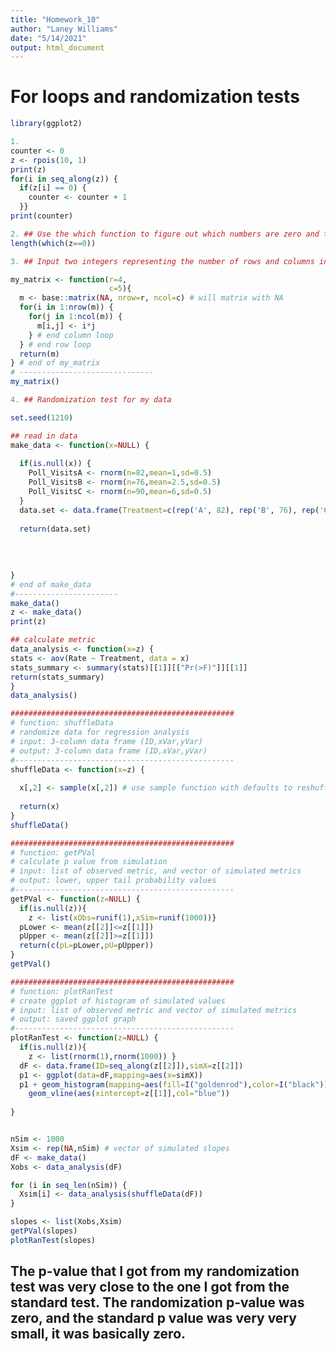 ```yaml
---
title: "Homework_10"
author: "Laney Williams"
date: "5/14/2021"
output: html_document
---
```

# For loops and randomization tests
```r
library(ggplot2)
```

```r
1.
counter <- 0
z <- rpois(10, 1)
print(z)
for(i in seq_along(z)) {
  if(z[i] == 0) {
    counter <- counter + 1
  }}
print(counter)
```
```r
2. ## Use the which function to figure out which numbers are zero and then how many.
length(which(z==0))
```
```r
3. ## Input two integers representing the number of rows and columns in a matrix. Output a matrix where each element is a product of the row and column number.

my_matrix <- function(r=4,
                      c=5){
  m <- base::matrix(NA, nrow=r, ncol=c) # will matrix with NA
  for(i in 1:nrow(m)) {
    for(j in 1:ncol(m)) {
      m[i,j] <- i*j
    } # end column loop
  } # end row loop 
  return(m)
} # end of my_matrix
# ------------------------------
my_matrix()


```
```r
4. ## Randomization test for my data

set.seed(1210)

## read in data
make_data <- function(x=NULL) {
  
  if(is.null(x)) {
    Poll_VisitsA <- rnorm(n=82,mean=1,sd=0.5)
    Poll_VisitsB <- rnorm(n=76,mean=2.5,sd=0.5)
    Poll_VisitsC <- rnorm(n=90,mean=6,sd=0.5)
  }
  data.set <- data.frame(Treatment=c(rep('A', 82), rep('B', 76), rep('C', 90)), Rate=c(Poll_VisitsA, Poll_VisitsB, Poll_VisitsC)) # set up data frame
  
  return(data.set) 
  
  
  
  
}
# end of make_data
#-----------------------
make_data()
z <- make_data()
print(z)
```
```r
## calculate metric
data_analysis <- function(x=z) {
stats <- aov(Rate ~ Treatment, data = x)
stats_summary <- summary(stats)[[1]][["Pr(>F)"]][[1]]
return(stats_summary)
} 
data_analysis()
```
```r
##################################################
# function: shuffleData
# randomize data for regression analysis
# input: 3-column data frame (ID,xVar,yVar)
# output: 3-column data frame (ID,xVar,yVar)
#------------------------------------------------- 
shuffleData <- function(x=z) {
       
  x[,2] <- sample(x[,2]) # use sample function with defaults to reshuffle column
  
  return(x)
}
shuffleData()
```
```r
##################################################
# function: getPVal
# calculate p value from simulation
# input: list of observed metric, and vector of simulated metrics
# output: lower, upper tail probability values
#------------------------------------------------- 
getPVal <- function(z=NULL) {
  if(is.null(z)){
    z <- list(xObs=runif(1),xSim=runif(1000))}
  pLower <- mean(z[[2]]<=z[[1]])
  pUpper <- mean(z[[2]]>=z[[1]])
  return(c(pL=pLower,pU=pUpper))
}
getPVal()
```
```r
##################################################
# function: plotRanTest
# create ggplot of histogram of simulated values
# input: list of observed metric and vector of simulated metrics
# output: saved ggplot graph
#------------------------------------------------- 
plotRanTest <- function(z=NULL) {
  if(is.null(z)){
    z <- list(rnorm(1),rnorm(1000)) }
  dF <- data.frame(ID=seq_along(z[[2]]),simX=z[[2]])
  p1 <- ggplot(data=dF,mapping=aes(x=simX))
  p1 + geom_histogram(mapping=aes(fill=I("goldenrod"),color=I("black"))) +
    geom_vline(aes(xintercept=z[[1]],col="blue")) 
  
}


nSim <- 1000
Xsim <- rep(NA,nSim) # vector of simulated slopes
dF <- make_data()
Xobs <- data_analysis(dF)

for (i in seq_len(nSim)) {
  Xsim[i] <- data_analysis(shuffleData(dF))
}

slopes <- list(Xobs,Xsim)
getPVal(slopes)
plotRanTest(slopes)
```

## The p-value that I got from my randomization test was very close to the one I got from the standard test. The randomization p-value was zero, and the standard p value was very very small, it was basically zero. 
